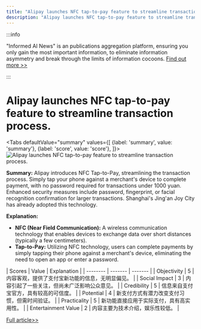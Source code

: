 ```yaml
---
title: "Alipay launches NFC tap-to-pay feature to streamline transaction process."
description: "Alipay launches NFC tap-to-pay feature to streamline transaction process."
---
```



:::info

"Informed AI News" is an publications aggregation platform, ensuring you only gain the most important information, to eliminate information asymmetry and break through the limits of information cocoons.  [Find out more >>](/)

:::

# Alipay launches NFC tap-to-pay feature to streamline transaction process.


<Tabs
	defaultValue="summary"
	values={[
	{label: 'summary', value: 'summary'},
	{label: 'score', value: 'score'},
]}>
<TabItem value="summary">
<img
  src="https://image.informedainews.com/2024/06/Tec-tSQ-1717829492-0.jpg"
  alt="Alipay launches NFC tap-to-pay feature to streamline transaction process."
/>



**Summary:**
Alipay introduces NFC Tap-to-Pay, streamlining the transaction process. Simply tap your phone against a merchant's device to complete payment, with no password required for transactions under 1000 yuan. Enhanced security measures include password, fingerprint, or facial recognition confirmation for larger transactions. Shanghai's Jing'an Joy City has already adopted this technology.

**Explanation:**
- **NFC (Near Field Communication):** A wireless communication technology that enables devices to exchange data over short distances (typically a few centimeters).
- **Tap-to-Pay:** Utilizing NFC technology, users can complete payments by simply tapping their phone against a merchant's device, eliminating the need to open an app or enter a password.
</TabItem>
<TabItem value="score">
	| Scores     | Value   | Explanation |
	| -------- | ------- | ------- |
	| Objectivity  | 5    | 内容客观，提供了支付宝新功能的信息，无明显偏见。    |
	| Social Impact | 3     | 内容引起了一些关注，但尚未广泛影响公众意见。    |
	| Credibility    | 5    | 信息来自支付宝官方，具有较高的可信度。    |
	| Potential    | 4    | 新支付方式有潜力改变支付习惯，但需时间验证。    |
	| Practicality    | 5    | 新功能直接应用于实际支付，具有高实用性。    |
	| Entertainment Value    | 2    | 内容主要为技术介绍，娱乐性较低。    |
</TabItem>
</Tabs>

[Full article>>](https://www.cnbeta.com.tw/articles/tech/1434038.htm)
